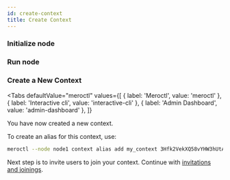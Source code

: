 ```yaml
---
id: create-context
title: Create Context
---
```



### Initialize node

<InitNode />

### Run node

<RunNode />

### Create a New Context

<Tabs
  defaultValue="meroctl"
  values={[
    { label: 'Meroctl', value: 'meroctl' },
    { label: 'Interactive cli', value: 'interactive-cli' },
    { label: 'Admin Dashboard', value: 'admin-dashboard' },
  ]}
>
  <TabItem value="meroctl">
    <ContextCreateBinary />
  </TabItem>
  <TabItem value="interactive-cli">
    <ContextCreateInteractiveCli />
  </TabItem>
  <TabItem value="admin-dashboard">
    <ContextCreateAdminDashboard />
  </TabItem>
</Tabs>

You have now created a new context.

To create an alias for this context, use:

```bash title="Terminal"
meroctl --node node1 context alias add my_context 3Hfk2VekXQ58vYHW3hUtA3mh2Rwtb1brV1RKEXtfvfsf
```

Next step is to invite users to join your context. Continue with
[invitations and joinings](./invitations-and-joinings).
